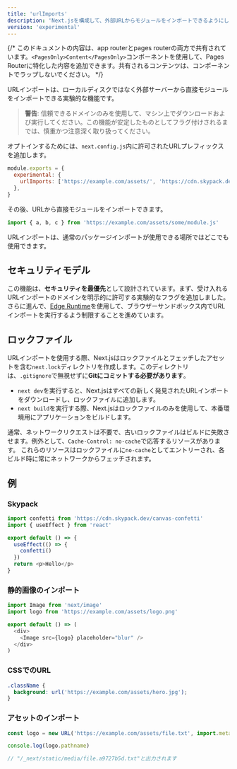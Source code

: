 ```yaml
---
title: 'urlImports'
description: 'Next.jsを構成して、外部URLからモジュールをインポートできるようにします。'
version: 'experimental'
---
```


{/* このドキュメントの内容は、app routerとpages routerの両方で共有されています。`<PagesOnly>Content</PagesOnly>`コンポーネントを使用して、Pages Routerに特化した内容を追加できます。共有されるコンテンツは、コンポーネントでラップしないでください。 */}

URLインポートは、ローカルディスクではなく外部サーバーから直接モジュールをインポートできる実験的な機能です。

> **警告**: 信頼できるドメインのみを使用して、マシン上でダウンロードおよび実行してください。この機能が安定したものとしてフラグ付けされるまでは、慎重かつ注意深く取り扱ってください。

オプトインするためには、`next.config.js`内に許可されたURLプレフィックスを追加します。

```js title="next.config.js"
module.exports = {
  experimental: {
    urlImports: ['https://example.com/assets/', 'https://cdn.skypack.dev'],
  },
}
```

その後、URLから直接モジュールをインポートできます。

```js
import { a, b, c } from 'https://example.com/assets/some/module.js'
```

URLインポートは、通常のパッケージインポートが使用できる場所ではどこでも使用できます。

## セキュリティモデル

この機能は、**セキュリティを最優先**として設計されています。まず、受け入れるURLインポートのドメインを明示的に許可する実験的なフラグを追加しました。さらに進んで、[Edge Runtime](/docs/app/api-reference/edge)を使用して、ブラウザーサンドボックス内でURLインポートを実行するよう制限することを進めています。

## ロックファイル

URLインポートを使用する際、Next.jsはロックファイルとフェッチしたアセットを含む`next.lock`ディレクトリを作成します。このディレクトリは、`.gitignore`で無視せずに**Gitにコミットする必要があります**。

- `next dev`を実行すると、Next.jsはすべての新しく発見されたURLインポートをダウンロードし、ロックファイルに追加します。
- `next build`を実行する際、Next.jsはロックファイルのみを使用して、本番環境用にアプリケーションをビルドします。

通常、ネットワークリクエストは不要で、古いロックファイルはビルドに失敗させます。例外として、`Cache-Control: no-cache`で応答するリソースがあります。
これらのリソースはロックファイルに`no-cache`としてエントリーされ、各ビルド時に常にネットワークからフェッチされます。

## 例

### Skypack

```js
import confetti from 'https://cdn.skypack.dev/canvas-confetti'
import { useEffect } from 'react'

export default () => {
  useEffect(() => {
    confetti()
  })
  return <p>Hello</p>
}
```

### 静的画像のインポート

```js
import Image from 'next/image'
import logo from 'https://example.com/assets/logo.png'

export default () => (
  <div>
    <Image src={logo} placeholder="blur" />
  </div>
)
```

### CSSでのURL

```css
.className {
  background: url('https://example.com/assets/hero.jpg');
}
```

### アセットのインポート

```js
const logo = new URL('https://example.com/assets/file.txt', import.meta.url)

console.log(logo.pathname)

// "/_next/static/media/file.a9727b5d.txt"と出力されます
```